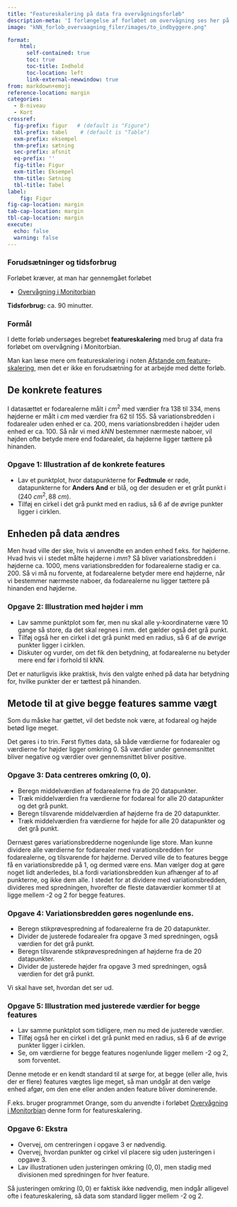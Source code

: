 ```yaml
---
title: "Featureskalering på data fra overvågningsforløb"
description-meta: 'I forlængelse af forløbet om overvågning ses her på begrebet featureskalering.'
image: "kNN_forlob_overvaagning_filer/images/to_indbyggere.png"

format:
    html: 
      self-contained: true
      toc: true
      toc-title: Indhold
      toc-location: left
      link-external-newwindow: true
from: markdown+emoji
reference-location: margin
categories:
  - B-niveau
  - Kort
crossref:
  fig-prefix: figur   # (default is "Figure")
  tbl-prefix: tabel    # (default is "Table")
  exm-prefix: eksempel
  thm-prefix: sætning
  sec-prefix: afsnit
  eq-prefix: ''
  fig-title: Figur
  exm-title: Eksempel
  thm-title: Sætning
  tbl-title: Tabel
label:
    fig: Figur
fig-cap-location: margin
tab-cap-location: margin
tbl-cap-location: margin
execute:
  echo: false
  warning: false
---
```




::: {.callout-caution collapse="true" appearance="minimal"}
### Forudsætninger og tidsforbrug
Forløbet kræver, at man har gennemgået forløbet

+ [Overvågning i Monitorbian](../undervisningsforlkNN_forlob_overvaagning.qmd.qmd)


**Tidsforbrug:** ca. 90 minutter.

:::

::: {.purpose}

### Formål

I dette forløb undersøges begrebet **featureskalering** med brug af data fra forløbet om overvågning i Monitorbian.

Man kan læse mere om featureskalering i noten [Afstande om feature-skalering](../materialer/afstande/afstand.qmd){target="_blank"}, men det er ikke en forudsætning for at arbejde med dette forløb.

:::

## De konkrete features

I datasættet er fodarealerne målt i $cm^2$ med værdier fra 138 til 334, mens højderne er målt i $cm$ med værdier fra 62 til 155. Så variationsbredden i fodarealer uden enhed er ca. 200, mens variationsbredden i højder uden enhed er ca. 100. Så når vi med $kNN$ bestemmer nærmeste naboer, vil højden ofte betyde mere end fodarealet, da højderne ligger tættere på hinanden. 

::: {.callout-note collapse="false" appearance="minimal"}
### Opgave 1: Illustration af de konkrete features

* Lav et punktplot, hvor datapunkterne for **Fedtmule** er røde, datapunkterne for **Anders And** er blå, og der desuden er et gråt punkt i $(240 \ cm^2, 88 \  cm)$.
* Tilføj en cirkel i det grå punkt med en radius, så $6$ af de øvrige punkter ligger i cirklen.

:::

## Enheden på data ændres

Men hvad ville der ske, hvis vi anvendte en anden enhed f.eks. for højderne. Hvad hvis vi i stedet målte højderne i $mm$? Så bliver variationsbredden i højderne ca. $1000$, mens variationsbredden for fodarealerne stadig er ca. $200$. Så vi må nu forvente, at fodarealerne betyder mere end højderne, når vi bestemmer nærmeste naboer, da fodarealerne nu ligger tættere på hinanden end højderne.

::: {.callout-note collapse="false" appearance="minimal"}
### Opgave 2: Illustration med højder i mm

* Lav samme punktplot som før, men nu skal alle y-koordinaterne være 10 gange så store, da det skal regnes i mm. det gælder også det grå punkt.
* Tilføj også her en cirkel i det grå punkt med en radius, så $6$ af de øvrige punkter ligger i cirklen.
* Diskuter og vurder, om det fik den betydning, at fodarealerne nu betyder mere end før i forhold til kNN.

:::

Det er naturligvis ikke praktisk, hvis den valgte enhed på data har betydning for, hvilke punkter der er tættest på hinanden.


## Metode til at give begge features samme vægt

Som du måske har gættet, vil det bedste nok være, at fodareal og højde betød lige meget.

Det gøres i to trin. Først flyttes data, så både værdierne for fodarealer og værdierne for højder ligger omkring $0$. Så værdier under gennemsnittet bliver negative og værdier over gennemsnittet bliver positive.

::: {.callout-note collapse="false" appearance="minimal"}
### Opgave 3: Data centreres omkring $(0, 0)$.

* Beregn middelværdien af fodarealerne fra de 20 datapunkter.
* Træk middelværdien fra værdierne for fodareal for alle 20 datapunkter og det grå punkt.
* Beregn tilsvarende middelværdien af højderne fra de 20 datapunkter.
* Træk middelværdien fra værdierne for højde for alle 20 datapunkter og det grå punkt.

:::

Dernæst gøres variationsbredderne nogenlunde lige store. Man kunne dividere alle værdierne for fodarealer med varationsbredden for fodarealerne, og tilsvarende for højderne. Derved ville de to features begge få en variationsbredde på $1$, og dermed være ens. Man vælger dog at gøre noget lidt anderledes, bl.a fordi variationsbredden kun afhænger af to af punkterne, og ikke dem alle. I stedet for at dividere med variationsbredden, divideres med spredningen, hvorefter de fleste dataværdier kommer til at ligge mellem -2 og 2 for begge features.

::: {.callout-note collapse="false" appearance="minimal"}
### Opgave 4: Variationsbredden gøres nogenlunde ens.

* Beregn stikprøvespredning af fodarealerne fra de 20 datapunkter.
* Divider de justerede fodarealer fra opgave 3 med spredningen, også værdien for det grå punkt.
* Beregn tilsvarende stikprøvespredningen af højderne fra de 20 datapunkter.
* Divider de justerede højder fra opgave 3 med spredningen, også værdien for det grå punkt.

:::

Vi skal have set, hvordan det ser ud.

::: {.callout-note collapse="false" appearance="minimal"}
### Opgave 5: Illustration med justerede værdier for begge features

* Lav samme punktplot som tidligere, men nu med de justerede værdier.
* Tilføj også her en cirkel i det grå punkt med en radius, så $6$ af de øvrige punkter ligger i cirklen.
* Se, om værdierne for begge features nogenlunde ligger mellem -2 og 2, som forventet.
:::

Denne metode er en kendt standard til at sørge for, at begge (eller alle, hvis der er flere) features vægtes lige meget, så man undgår at den vælge enhed afgør, om den ene eller anden anden feature bliver dominerende.

F.eks. bruger programmet Orange, som du anvendte i forløbet [Overvågning i Monitorbian](../undervisningsforlkNN_forlob_overvaagning.qmd.qmd) denne form for featureskalering.

::: {.callout-note collapse="false" appearance="minimal"}
### Opgave 6: Ekstra

* Overvej, om centreringen i opgave 3 er nødvendig.
* Overvej, hvordan punkter og cirkel vil placere sig uden justeringen i opgave 3.
* Lav illustrationen uden justeringen omkring $(0,0)$, men stadig med divisionen med spredningen for hver feature.
:::

Så justeringen omkring $(0,0)$ er faktisk ikke nødvendig, men indgår alligevel ofte i featureskalering, så data som standard ligger mellem -2 og 2.
